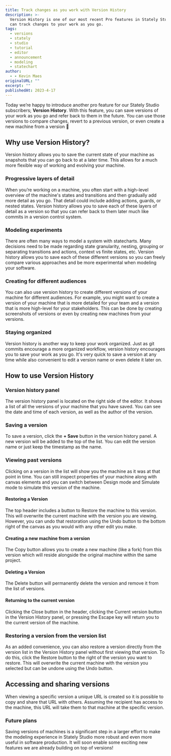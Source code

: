 ```yaml
---
title: Track changes as you work with Version History
description: >-
  Version History is one of our most recent Pro features in Stately Studio. You
  can track changes to your work as you go.
tags:
  - versions
  - stately
  - studio
  - tutorial
  - editor
  - announcement
  - modeling
  - statechart
author:
  - - Kevin Maes
originalURL: ""
excerpt: ""
publishedAt: 2023-4-17
---
```


Today we’re happy to introduce another pro feature for our Stately Studio subscribers; **Version History**. With this feature, you can save versions of your work as you go and refer back to them in the future. You can use those versions to compare changes, revert to a previous version, or even create a new machine from a version 🎉

## Why use Version History?

Version history allows you to save the current state of your machine as snapshots that you can go back to at a later time. This allows for a much more flexible way of working and evolving your machine.

### Progressive layers of detail

When you’re working on a machine, you often start with a high-level overview of the machine's states and transitions and then gradually add more detail as you go. That detail could include adding actions, guards, or nested states. Version history allows you to save each of these layers of detail as a version so that you can refer back to them later much like commits in a version control system.

### Modeling experiments

There are often many ways to model a system with statecharts. Many decisions need to be made regarding state granularity, nesting, grouping or separating transitions and actions, context vs finite states, etc. Version history allows you to save each of these different versions so you can freely compare various approaches and be more experimental when modeling your software.

### Creating for different audiences

You can also use version history to create different versions of your machine for different audiences. For example, you might want to create a version of your machine that is more detailed for your team and a version that is more high-level for your stakeholders. This can be done by creating screenshots of versions or even by creating new machines from your versions.

### Staying organized

Version history is another way to keep your work organized. Just as git commits encourage a more organized workflow, version history encourages you to save your work as you go. It's very quick to save a version at any time while also convenient to edit a version name or even delete it later on.

## How to use Version History

### Version history panel

The version history panel is located on the right side of the editor. It shows a list of all the versions of your machine that you have saved. You can see the date and time of each version, as well as the author of the version.

### Saving a version

To save a version, click the **+ Save** button in the version history panel. A new version will be added to the top of the list. You can edit the version name or just keep the timestamp as the name.

### Viewing past versions

Clicking on a version in the list will show you the machine as it was at that point in time. You can still inspect properties of your machine along with canvas elements and you can switch between Design mode and Simulate mode to simulate this version of the machine.

#### Restoring a Version

The top header includes a button to Restore the machine to this version. This will overwrite the current machine with the version you are viewing. However, you can undo that restoration using the Undo button to the bottom right of the canvas as you would with any other edit you make.

#### Creating a new machine from a version

The Copy button allows you to create a new machine (like a fork) from this version which will reside alongside the original machine within the same project.

#### Deleting a Version

The Delete button will permanently delete the version and remove it from the list of versions.

#### Returning to the current version

Clicking the Close button in the header, clicking the Current version button in the Version History panel, or pressing the Escape key will return you to the current version of the machine.

### Restoring a version from the version list

As an added convenience, you can also restore a version directly from the version list in the Version History panel without first viewing that version. To do this, click the Restore button to the right of the version you want to restore. This will overwrite the current machine with the version you selected but can be undone using the Undo button.

## Accessing and sharing versions

When viewing a specific version a unique URL is created so it is possible to copy and share that URL with others. Assuming the recipient has access to the machine, this URL will take them to that machine at the specific version.

### Future plans

Saving versions of machines is a significant step in a larger effort to make the modeling experience in Stately Studio more robust and even more useful in software production. It will soon enable some exciting new features we are already building on top of versions!
